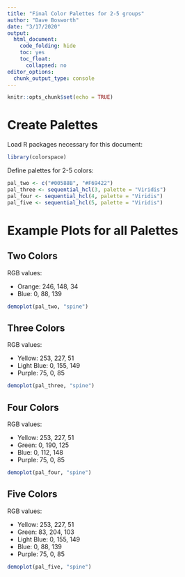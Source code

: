 ```yaml
---
title: "Final Color Palettes for 2-5 groups"
author: "Dave Bosworth"
date: "3/17/2020"
output:
  html_document: 
    code_folding: hide
    toc: yes
    toc_float:
      collapsed: no
editor_options: 
  chunk_output_type: console
---
```


```r
knitr::opts_chunk$set(echo = TRUE)
```

# Create Palettes

Load R packages necessary for this document:
```r
library(colorspace)
```

Define palettes for 2-5 colors:
```r
pal_two <- c("#00588B", "#F69422")
pal_three <- sequential_hcl(3, palette = "Viridis")
pal_four <- sequential_hcl(4, palette = "Viridis")
pal_five <- sequential_hcl(5, palette = "Viridis")
```

# Example Plots for all Palettes

## Two Colors

RGB values:

* Orange: 246, 148, 34
* Blue: 0, 88, 139

```r
demoplot(pal_two, "spine")
```

## Three Colors

RGB values:

* Yellow: 253, 227, 51
* Light Blue: 0, 155, 149
* Purple: 75, 0, 85

```r
demoplot(pal_three, "spine")
```

## Four Colors

RGB values:

* Yellow: 253, 227, 51
* Green: 0, 190, 125
* Blue: 0, 112, 148
* Purple: 75, 0, 85

```r
demoplot(pal_four, "spine")
```

## Five Colors

RGB values:

* Yellow: 253, 227, 51
* Green: 83, 204, 103
* Light Blue: 0, 155, 149
* Blue: 0, 88, 139
* Purple: 75, 0, 85

```r
demoplot(pal_five, "spine")
```

